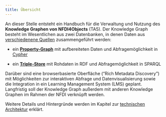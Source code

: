```yaml
---
title: Übersicht
---
```


An dieser Stelle entsteht ein Handbuch für die Verwaltung und Nutzung des
**Knowledge Graphen von NFDI4Objects** (TA5). Der Knowledge Graph besteht im
Wesentlichen aus zwei Datenbanken, in denen Daten aus [verschiedenene
Quellen](datenquellen.qmd) zusammengeführt werden:

- ein **[Property-Graph](property-graph.qmd)** mit aufbereiteten Daten und
  Abfragemöglichkeit in [Cypher](cypher.qmd)

- ein **[Triple-Store](triple-store.qmd)** mit Rohdaten in RDF und
  Abfragemöglichkeit in SPARQL

Darüber sind eine browserbasierte Oberfläche ("Rich Metadata Discovery") mit
Möglichkeiten zur interaktiven Abfrage und Datenvisualisierung sowie die
Integration in ein Learning Management System (LMS) geplant. Langfristig soll
der Knowledge Graph außerdem mit anderen Knowledge Graphen im Rahmen der NFDI
verknüpft werden.

Weitere Details und Hintergründe werden im Kapitel zur [technischen
Architektur](architecture.qmd) erklärt.

